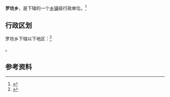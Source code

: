 {{中国乡级行政区|35/08/25/204/000}}

'''罗坊乡'''，是{{PRC admin/fullname|35/08/25/204/000|3}}下辖的一个[[乡镇|乡镇]]级行政单位。<ref>{{PRC admin/ref sgc|{{PRC admin/parent|35/08/25/204/000}}}}</ref>

== 行政区划 ==

罗坊乡下辖以下地区：<ref>{{PRC admin/ref sgc|35/08/25/204/000}}</ref>

{{PRC admin/children|35/08/25/204/000}}。

== 参考资料 ==

{{reflist}}

{{行政区划小作品}}
{{PRC admin/navcat|35/08/25/204/000}}